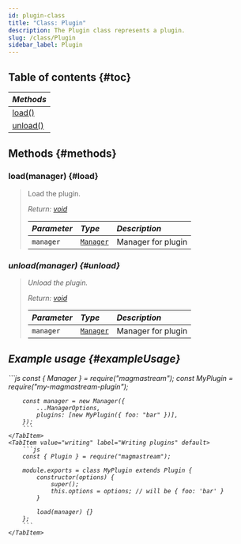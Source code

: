 ```yaml
---
id: plugin-class
title: "Class: Plugin"
description: The Plugin class represents a plugin.
slug: /class/Plugin
sidebar_label: Plugin
---
```



## Table of contents {#toc}

| <i className="fa-solid fa-boxes-stacked"/> Methods |
|:---------------------------------------------------|
| [load()](#load)                                    |
| [unload()](#unload)                                |

## Methods {#methods}

### load(manager) {#load}

> Load the plugin.
>
> <i className="fa-solid fa-right-to-bracket"/> Return: [void](https://developer.mozilla.org/en-US/docs/Web/JavaScript/Reference/Operators/void)
>
> | <i className="fa-solid fa-hashtag"/> Parameter | <i className="fa-solid fa-font"/> Type | <i className="fa-solid fa-list"/> Description |
> | :--------------------------------------------- | :------------------------------------- | :-------------------------------------------- |
> | `manager`                                      | [`Manager`](./Manager.mdx)             | Manager for plugin                                      |

### unload(manager) {#unload}

> Unload the plugin.
>
> <i className="fa-solid fa-right-to-bracket"/> Return: [void](https://developer.mozilla.org/en-US/docs/Web/JavaScript/Reference/Operators/void)
>
> | <i className="fa-solid fa-hashtag"/> Parameter | <i className="fa-solid fa-font"/> Type | <i className="fa-solid fa-list"/> Description |
> | :--------------------------------------------- | :------------------------------------- | :-------------------------------------------- |
> | `manager`                                      | [`Manager`](./Manager.mdx)             | Manager for plugin                                      |

## Example usage {#exampleUsage}

<Tabs>
    <TabItem value="usage" label="Using plugins" default>
        ```js
        const { Manager } = require("magmastream");
        const MyPlugin = require("my-magmastream-plugin");

        const manager = new Manager({
            ...ManagerOptions,
            plugins: [new MyPlugin({ foo: "bar" })],
        });
        ```
    </TabItem>
    <TabItem value="writing" label="Writing plugins" default>
        ```js
        const { Plugin } = require("magmastream");

        module.exports = class MyPlugin extends Plugin {
            constructor(options) {
                super();
                this.options = options; // will be { foo: 'bar' }
            }

            load(manager) {}
        };
        ```
    </TabItem>

</Tabs>
